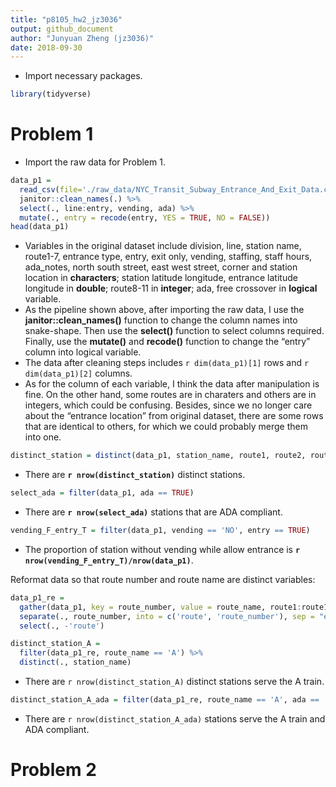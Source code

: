 ```yaml
---
title: "p8105_hw2_jz3036"
output: github_document
author: "Junyuan Zheng (jz3036)"
date: 2018-09-30
---
```


* Import necessary packages.
```r
library(tidyverse)
```


# Problem 1

* Import the raw data for Problem 1.
```r
data_p1 = 
  read_csv(file='./raw_data/NYC_Transit_Subway_Entrance_And_Exit_Data.csv') %>%
  janitor::clean_names(.) %>%
  select(., line:entry, vending, ada) %>%
  mutate(., entry = recode(entry, YES = TRUE, NO = FALSE))
head(data_p1)
```

* Variables in the original dataset include division, line, station name, route1-7, entrance type, entry, exit only, vending, staffing, staff hours, ada_notes, north south street, east west street, corner and station location in __characters__; station latitude longitude, entrance latitude longitude in __double__; route8-11 in __integer__; ada, free crossover in __logical__ variable.
* As the pipeline shown above, after importing the raw data, I use the __janitor::clean_names()__ function to change the column names into snake-shape. Then use the __select()__ function to select columns required. Finally, use the __mutate()__ and __recode()__ function to change the "entry" column into logical variable.
* The data after cleaning steps includes `r dim(data_p1)[1]` rows and `r dim(data_p1)[2]` columns.
* As for the column of each variable, I think the data after manipulation is fine. On the other hand, some routes are in charaters and others are in integers, which could be confusing. Besides, since we no longer care about the "entrance location" from original dataset, there are some rows that are identical to others, for which we could probably merge them into one.

```r
distinct_station = distinct(data_p1, station_name, route1, route2, route3, route4, route5, route6, route7, route8, route9, route10, route11)
```
* There are __`r nrow(distinct_station)`__ distinct stations.

```r
select_ada = filter(data_p1, ada == TRUE)
```
* There are __`r nrow(select_ada)`__ stations that are ADA compliant.

```r
vending_F_entry_T = filter(data_p1, vending == 'NO', entry == TRUE)
```
* The proportion of station without vending while allow entrance is __`r nrow(vending_F_entry_T)/nrow(data_p1)`__.

Reformat data so that route number and route name are distinct variables:
```r
data_p1_re = 
  gather(data_p1, key = route_number, value = route_name, route1:route11) %>%
  separate(., route_number, into = c('route', 'route_number'), sep = "e") %>%
  select(., -'route')
```

```r
distinct_station_A =
  filter(data_p1_re, route_name == 'A') %>%
  distinct(., station_name)
```
* There are `r nrow(distinct_station_A)` distinct stations serve the A train.

```r
distinct_station_A_ada = filter(data_p1_re, route_name == 'A', ada == 'TRUE')
```
* There are `r nrow(distinct_station_A_ada)` stations serve the A train and ADA compliant.

# Problem 2